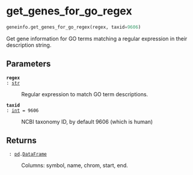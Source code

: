 # get_genes_for_go_regex { #geneinfo.get_genes_for_go_regex }

```python
geneinfo.get_genes_for_go_regex(regex, taxid=9606)
```

Get gene information for GO terms matching a regular expression in their description string.

## Parameters {.doc-section .doc-section-parameters}

<code>[**regex**]{.parameter-name} [:]{.parameter-annotation-sep} [[str](`str`)]{.parameter-annotation}</code>

:   Regular expression to match GO term descriptions.

<code>[**taxid**]{.parameter-name} [:]{.parameter-annotation-sep} [[int](`int`)]{.parameter-annotation} [ = ]{.parameter-default-sep} [9606]{.parameter-default}</code>

:   NCBI taxonomy ID, by default 9606 (which is human)

## Returns {.doc-section .doc-section-returns}

<code>[]{.parameter-name} [:]{.parameter-annotation-sep} [[pd](`pandas`).[DataFrame](`pandas.DataFrame`)]{.parameter-annotation}</code>

:   Columns: symbol, name, chrom, start, end.